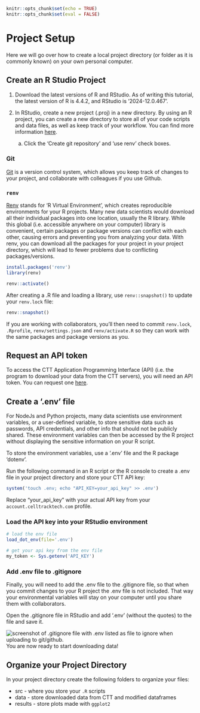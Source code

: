 
```r
knitr::opts_chunk$set(echo = TRUE)
knitr::opts_chunk$set(eval = FALSE)
```

# Project Setup

Here we will go over how to create a local project directory (or folder as it is commonly known) on your own personal computer.

## Create an R Studio Project

1. Download the latest versions of R and RStudio. As of writing this tutorial, the latest version of R is 4.4.2, and RStudio is '2024-12.0.467'.

2. In RStudio, create a new project (.proj) in a new directory. By using an R project, you can create a new directory to store all of your code scripts and data files, as well as keep track of your workflow. You can find more information [here](https://support.posit.co/hc/en-us/articles/200526207-Using-RStudio-Projects).

    a. Click the 'Create git repository' and 'use renv' check boxes.

### Git

[Git](https://git-scm.com/) is a version control system, which allows you keep track of changes to your project, and collaborate with colleagues if you use Github.

### `renv`

[Renv](https://rstudio.github.io/renv/articles/renv.html) stands for 'R Virtual Environment', which creates reproducible environments for your R projects. Many new data scientists would download all their individual packages into one location, usually the R library. While this global (i.e. accessible anywhere on your computer) library is convenient, certain packages or package versions can conflict with each other, causing errors and preventing you from analyzing your data. With renv, you can download all the packages for your project in your project directory, which will lead to fewer problems due to conflicting packages/versions.

```r
install.packages('renv')
library(renv)

renv::activate()
```

After creating a .R file and loading a library, use `renv::snapshot()` to update your `renv.lock` file:

```r
renv::snapshot()
```

If you are working with collaborators, you’ll then need to commit `renv.lock`, `.Rprofile`, `renv/settings.json` and `renv/activate.R` so they can work with the same packages and package versions as you.

## Request an API token

To access the CTT Application Programming Interface (API) (i.e. the program to download your data from the CTT servers), you will need an API token. You can request one [here](https://celltracktech.com/pages/csd-radio-api-key-request).

## Create a '.env' file

For NodeJs and Python projects, many data scientists use environment variables, or a user-defined variable, to store sensitive data such as passwords, API credentials, and other info that should not be publicly shared. These environment variables can then be accessed by the R project without displaying the sensitive information on your R script.

To store the environment variables, use a '.env' file and the R package 'dotenv'.

Run the following command in an R script or the R console to create a .env file in your project directory and store your CTT API key:
```r
system('touch .env; echo "API_KEY=your_api_key" >> .env')
```    

Replace "your_api_key" with your actual API key from your `account.celltracktech.com` profile.

### Load the API key into your RStudio environment
```r
# load the env file
load_dot_env(file='.env')

# get your api key from the env file
my_token <- Sys.getenv('API_KEY')
```

### Add .env file to .gitignore

Finally, you will need to add the .env file to the .gitignore file, so that when you commit changes to your R project the .env file is not included. That way your environmental variables will stay on your computer until you share them with collaborators.

Open the .gitignore file in RStudio and add '.env' (without the quotes) to the file and save it.

![screenshot of .gitignore file with .env listed as file to ignore when uploading to git/github.](images/git-ignore-env.png)
You are now ready to start downloading data!

## Organize your Project Directory

In your project directory create the following folders to organize your files:

* src - where you store your `.R` scripts
* data - store downloaded data from CTT and modified dataframes
* results - store plots made with `ggplot2`
